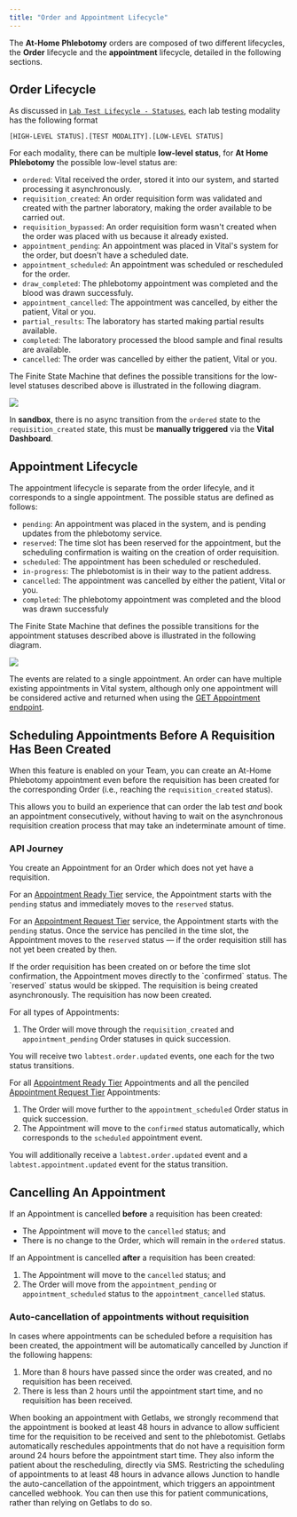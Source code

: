 ```yaml
---
title: "Order and Appointment Lifecycle"
---
```



The **At-Home Phlebotomy** orders are composed of two different lifecycles, the **Order** lifecycle and
the **appointment** lifecycle, detailed in the following sections.

## Order Lifecycle

As discussed in [`Lab Test Lifecycle - Statuses`](/lab/workflow/lab-test-lifecycle#statuses),
each lab testing modality has the following format

```[HIGH-LEVEL STATUS].[TEST MODALITY].[LOW-LEVEL STATUS]```

For each modality, there can be multiple **low-level status**, for **At Home Phlebotomy** the
possible low-level status are:

- `ordered`: Vital received the order, stored it into our system, and started processing it asynchronously.
- `requisition_created`: An order requisition form was validated and created with the partner laboratory, making the order available to be carried out.
- `requisition_bypassed`: An order requisition form wasn't created when the order was placed with us because it already existed.
- `appointment_pending`: An appointment was placed in Vital's system for the order, but doesn't have a scheduled date.
- `appointment_scheduled`: An appointment was scheduled or rescheduled for the order.
- `draw_completed`: The phlebotomy appointment was completed and the blood was drawn successfuly.
- `appointment_cancelled`: The appointment was cancelled, by either the patient, Vital or you.
- `partial_results`: The laboratory has started making partial results available.
- `completed`: The laboratory processed the blood sample and final results are available.
- `cancelled`: The order was cancelled by either the patient, Vital or you.

The Finite State Machine that defines the possible transitions for the low-level statuses described above is illustrated
in the following diagram.

<Frame caption="Possible state transitions for the At-Home Phlebotomy Order low-level statuses.">
    <img src="/img/at_home_phleb_order_lifecycle.png"/>
</Frame>

<br />

<Info>In **sandbox**, there is no async transition from the `ordered` state to the `requisition_created` state, this must be **manually triggered** via the **Vital Dashboard**.</Info>

## Appointment Lifecycle

The appointment lifecycle is separate from the order lifecyle, and it corresponds to a single appointment.
The possible status are defined as follows:

- `pending`: An appointment was placed in the system, and is pending updates from the phlebotomy service.
- `reserved`: The time slot has been reserved for the appointment, but the scheduling confirmation is waiting on the creation of order requisition.
- `scheduled`: The appointment has been scheduled or rescheduled.
- `in-progress`: The phlebotomist is in their way to the patient address.
- `cancelled`: The appointment was cancelled by either the patient, Vital or you.
- `completed`: The phlebotomy appointment was completed and the blood was drawn successfuly

The Finite State Machine that defines the possible transitions for the appointment statuses described above is illustrated
in the following diagram.

<Frame caption="Possible state transitions for the At-Home Phlebotomy Appointment statuses.">
    <img src="/img/at_home_phleb_appointment_lifecycle.png"/>
</Frame>

The events are related to a single appointment. An order can have multiple existing appointments in Vital system, although only one appointment will be considered active
and returned when using the [GET Appointment endpoint](/api-reference/lab-testing-at-home-phlebotomy/get-appointment).

## Scheduling Appointments Before A Requisition Has Been Created

<FeatureBeta />

When this feature is enabled on your Team, you can create an At-Home Phlebotomy appointment even before the requisition has been created for
the corresponding Order (i.e., reaching the `requisition_created` status).

This allows you to build an experience that can order the lab test _and_ book an appointment consecutively, without having to wait on the
asynchronous requisition creation process that may take an indeterminate amount of time.

### API Journey

<Steps>
  <Step title="Creating an appointment">
  You create an Appointment for an Order which does not yet have a requisition.

  For an [Appointment Ready Tier](/lab/at-home-phlebotomy/service-tiers) service, the Appointment starts with the `pending` status and immediately moves to the `reserved` status.

  For an [Appointment Request Tier](/lab/at-home-phlebotomy/service-tiers) service, the Appointment starts with the `pending`
  status. Once the service has penciled in the time slot, the Appointment moves to the `reserved` status — if the order
  requisition still has not yet been created by then.


  <Note>
  If the order requisition has been created on or before the time slot confirmation, the Appointment moves directly to the
  `confirmed` status. The `reserved` status would be skipped.
  </Note>
  </Step>

  <Step title="Waiting for Requisition Creation">
  The requisition is being created asynchronously.
  </Step>

  <Step title="Requisition has been created">
  The requisition has now been created.

  For all types of Appointments:

  1. The Order will move through the `requisition_created` and `appointment_pending` Order statuses in quick succession.

  You will receive two `labtest.order.updated` events, one each for the two status transitions.

  For all [Appointment Ready Tier](/lab/at-home-phlebotomy/service-tiers) Appointments and all the penciled
  [Appointment Request Tier](/lab/at-home-phlebotomy/service-tiers) Appointments:

  1. The Order will move further to the `appointment_scheduled` Order status in quick succession.
  2. The Appointment will move to the `confirmed` status automatically, which corresponds to the `scheduled` appointment event.

  You will additionally receive a `labtest.order.updated` event and a `labtest.appointment.updated` event for the status transition.
  </Step>
</Steps>


## Cancelling An Appointment

If an Appointment is cancelled **before** a requisition has been created:

* The Appointment will move to the `cancelled` status; and
* There is no change to the Order, which will remain in the `ordered` status.

If an Appointment is cancelled **after** a requisition has been created:

1. The Appointment will move to the `cancelled` status; and
2. The Order will move from the `appointment_pending` or `appointment_scheduled` status to the `appointment_cancelled` status.

### Auto-cancellation of appointments without requisition

In cases where appointments can be scheduled before a requisition has been created, the appointment will be automatically cancelled by Junction if the following happens:

1. More than 8 hours have passed since the order was created, and no requisition has been received.
2. There is less than 2 hours until the appointment start time, and no requisition has been received.

When booking an appointment with Getlabs, we strongly recommend that the appointment is booked at least 48 hours in advance to allow sufficient time for the requisition to be received and sent to the phlebotomist.
Getlabs automatically reschedules appointments that do not have a requisition form around 24 hours before the appointment start time. They also inform the patient about the rescheduling, directly via SMS.
Restricting the scheduling of appointments to at least 48 hours in advance allows Junction to handle the auto-cancellation of the appointment, which triggers an appointment cancelled webhook.
You can then use this for patient communications, rather than relying on Getlabs to do so.

